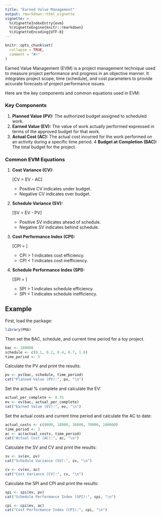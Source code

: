 ```yaml
---
title: "Earned Value Management"
output: rmarkdown::html_vignette
vignette: >
  %\VignetteIndexEntry{evm}
  %\VignetteEngine{knitr::rmarkdown}
  %\VignetteEncoding{UTF-8}
---
```


```r
knitr::opts_chunk$set(
  collapse = TRUE,
  comment = "#>"
)
```

Earned Value Management (EVM) is a project management technique used to measure project performance and progress in an objective manner. It integrates project scope, time (schedule), and cost parameters to provide accurate forecasts of project performance issues.

Here are the key components and common equations used in EVM:

### Key Components

1. **Planned Value (PV):** The authorized budget assigned to scheduled work.
2. **Earned Value (EV):** The value of work actually performed expressed in terms of the approved budget for that work.
3. **Actual Cost (AC):** The actual cost incurred for the work performed on an activity during a specific time period.
4 **Budget at Completion (BAC):** The total budget for the project.

### Common EVM Equations

1. **Cost Variance (CV):**

   \[CV = EV - AC\]
   
   - Positive CV indicates under budget.
   - Negative CV indicates over budget.

2. **Schedule Variance (SV):**
   
   \[SV = EV - PV\]
   
   - Positive SV indicates ahead of schedule.
   - Negative SV indicates behind schedule.

3. **Cost Performance Index (CPI):**

   \[CPI = \frac{EV}{AC}\]
  
   - CPI > 1 indicates cost efficiency.
   - CPI < 1 indicates cost inefficiency.

4. **Schedule Performance Index (SPI):**
   
   \[SPI = \frac{EV}{PV}\]
   
   - SPI > 1 indicates schedule efficiency.
   - SPI < 1 indicates schedule inefficiency.

## Example

First, load the package:
```r
library(PRA)
```

Then set the BAC, schedule, and current time period for a toy project.
```r
bac <- 100000
schedule <- c(0.1, 0.2, 0.4, 0.7, 1.0)
time_period <- 3
```

Calculate the PV and print the results:
```r
pv <- pv(bac, schedule, time_period)
cat("Planned Value (PV):", pv, "\n")
```

Set the actual % complete and calculate the EV:
```r
actual_per_complete <- 0.35
ev <- ev(bac, actual_per_complete)
cat("Earned Value (EV):", ev, "\n")
```

Set the actual costs and current time period and calculate the AC to date:

```r
actual_costs <- c(9000, 18000, 36000, 70000, 100000)
time_period <- 3
ac <- ac(actual_costs, time_period)
cat("Actual Cost (AC):", ac, "\n")
```

Calculate the SV and CV and print the results:
```r
sv <- sv(ev, pv)
cat("Schedule Variance (SV):", sv, "\n")

cv <- cv(ev, ac)
cat("Cost Variance (CV):", cv, "\n")
```

Calculate the SPI and CPI and print the results:
```r
spi <- spi(ev, pv)
cat("Schedule Performance Index (SPI):", spi, "\n")

cpi <- cpi(ev, ac)
cat("Cost Performance Index (CPI):", cpi, "\n")
```

